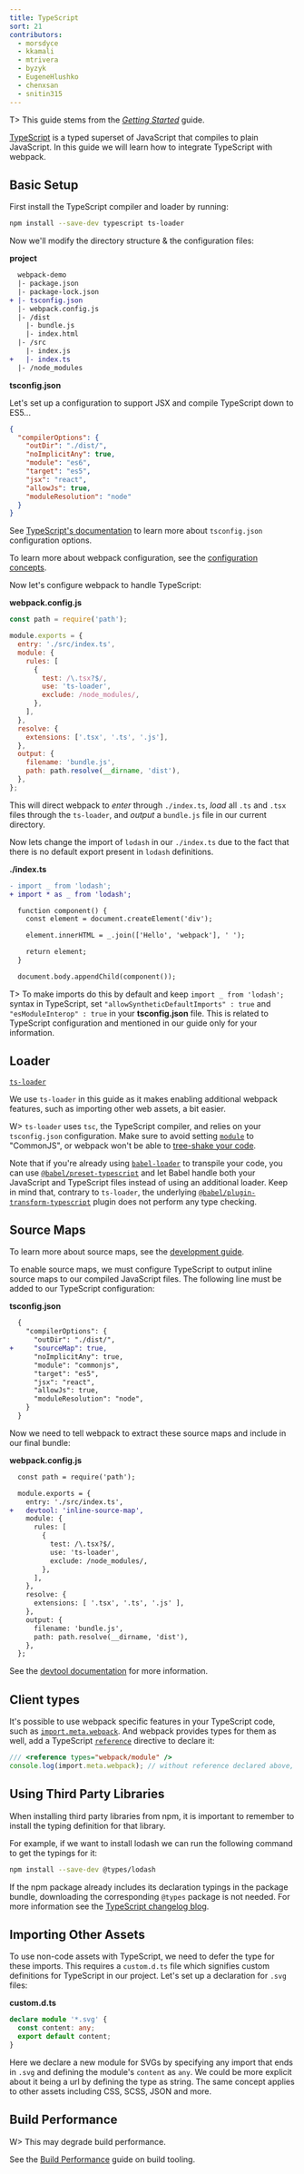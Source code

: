 ```yaml
---
title: TypeScript
sort: 21
contributors:
  - morsdyce
  - kkamali
  - mtrivera
  - byzyk
  - EugeneHlushko
  - chenxsan
  - snitin315
---
```


T> This guide stems from the [_Getting Started_](/guides/getting-started/) guide.

[TypeScript](https://www.typescriptlang.org) is a typed superset of JavaScript that compiles to plain JavaScript. In this guide we will learn how to integrate TypeScript with webpack.

## Basic Setup

First install the TypeScript compiler and loader by running:

```bash
npm install --save-dev typescript ts-loader
```

Now we'll modify the directory structure & the configuration files:

**project**

```diff
  webpack-demo
  |- package.json
  |- package-lock.json
+ |- tsconfig.json
  |- webpack.config.js
  |- /dist
    |- bundle.js
    |- index.html
  |- /src
    |- index.js
+   |- index.ts
  |- /node_modules
```

**tsconfig.json**

Let's set up a configuration to support JSX and compile TypeScript down to ES5...

```json
{
  "compilerOptions": {
    "outDir": "./dist/",
    "noImplicitAny": true,
    "module": "es6",
    "target": "es5",
    "jsx": "react",
    "allowJs": true,
    "moduleResolution": "node"
  }
}
```

See [TypeScript's documentation](https://www.typescriptlang.org/docs/handbook/tsconfig-json.html) to learn more about `tsconfig.json` configuration options.

To learn more about webpack configuration, see the [configuration concepts](/concepts/configuration/).

Now let's configure webpack to handle TypeScript:

**webpack.config.js**

```js
const path = require('path');

module.exports = {
  entry: './src/index.ts',
  module: {
    rules: [
      {
        test: /\.tsx?$/,
        use: 'ts-loader',
        exclude: /node_modules/,
      },
    ],
  },
  resolve: {
    extensions: ['.tsx', '.ts', '.js'],
  },
  output: {
    filename: 'bundle.js',
    path: path.resolve(__dirname, 'dist'),
  },
};
```

This will direct webpack to _enter_ through `./index.ts`, _load_ all `.ts` and `.tsx` files through the `ts-loader`, and _output_ a `bundle.js` file in our current directory.

Now lets change the import of `lodash` in our `./index.ts` due to the fact that there is no default export present in `lodash` definitions.

**./index.ts**

```diff
- import _ from 'lodash';
+ import * as _ from 'lodash';

  function component() {
    const element = document.createElement('div');

    element.innerHTML = _.join(['Hello', 'webpack'], ' ');

    return element;
  }

  document.body.appendChild(component());
```

T> To make imports do this by default and keep `import _ from 'lodash';` syntax in TypeScript, set `"allowSyntheticDefaultImports" : true` and `"esModuleInterop" : true` in your **tsconfig.json** file. This is related to TypeScript configuration and mentioned in our guide only for your information.

## Loader

[`ts-loader`](https://github.com/TypeStrong/ts-loader)

We use `ts-loader` in this guide as it makes enabling additional webpack features, such as importing other web assets, a bit easier.

W> `ts-loader` uses `tsc`, the TypeScript compiler, and relies on your `tsconfig.json` configuration. Make sure to avoid setting [`module`](https://www.typescriptlang.org/tsconfig#module) to "CommonJS", or webpack won't be able to [tree-shake your code](/guides/tree-shaking).

Note that if you're already using [`babel-loader`](https://github.com/babel/babel-loader) to transpile your code, you can use [`@babel/preset-typescript`](https://babeljs.io/docs/en/babel-preset-typescript) and let Babel handle both your JavaScript and TypeScript files instead of using an additional loader. Keep in mind that, contrary to `ts-loader`, the underlying [`@babel/plugin-transform-typescript`](https://babeljs.io/docs/en/babel-plugin-transform-typescript) plugin does not perform any type checking.

## Source Maps

To learn more about source maps, see the [development guide](/guides/development).

To enable source maps, we must configure TypeScript to output inline source maps to our compiled JavaScript files. The following line must be added to our TypeScript configuration:

**tsconfig.json**

```diff
  {
    "compilerOptions": {
      "outDir": "./dist/",
+     "sourceMap": true,
      "noImplicitAny": true,
      "module": "commonjs",
      "target": "es5",
      "jsx": "react",
      "allowJs": true,
      "moduleResolution": "node",
    }
  }
```

Now we need to tell webpack to extract these source maps and include in our final bundle:

**webpack.config.js**

```diff
  const path = require('path');

  module.exports = {
    entry: './src/index.ts',
+   devtool: 'inline-source-map',
    module: {
      rules: [
        {
          test: /\.tsx?$/,
          use: 'ts-loader',
          exclude: /node_modules/,
        },
      ],
    },
    resolve: {
      extensions: [ '.tsx', '.ts', '.js' ],
    },
    output: {
      filename: 'bundle.js',
      path: path.resolve(__dirname, 'dist'),
    },
  };
```

See the [devtool documentation](/configuration/devtool/) for more information.

## Client types

It's possible to use webpack specific features in your TypeScript code, such as [`import.meta.webpack`](/api/module-variables/#importmetawebpack). And webpack provides types for them as well, add a TypeScript [`reference`](https://www.typescriptlang.org/docs/handbook/triple-slash-directives.html#-reference-types-) directive to declare it:

```ts
/// <reference types="webpack/module" />
console.log(import.meta.webpack); // without reference declared above, TypeScript will throw an error
```

## Using Third Party Libraries

When installing third party libraries from npm, it is important to remember to install the typing definition for that library.

For example, if we want to install lodash we can run the following command to get the typings for it:

```bash
npm install --save-dev @types/lodash
```

If the npm package already includes its declaration typings in the package bundle, downloading the corresponding `@types` package is not needed. For more information see the [TypeScript changelog blog](https://github.blog/changelog/2020-12-16-npm-displays-packages-with-bundled-typescript-declarations/).

## Importing Other Assets

To use non-code assets with TypeScript, we need to defer the type for these imports. This requires a `custom.d.ts` file which signifies custom definitions for TypeScript in our project. Let's set up a declaration for `.svg` files:

**custom.d.ts**

```typescript
declare module '*.svg' {
  const content: any;
  export default content;
}
```

Here we declare a new module for SVGs by specifying any import that ends in `.svg` and defining the module's `content` as `any`. We could be more explicit about it being a url by defining the type as string. The same concept applies to other assets including CSS, SCSS, JSON and more.

## Build Performance

W> This may degrade build performance.

See the [Build Performance](/guides/build-performance/) guide on build tooling.
